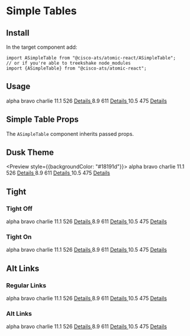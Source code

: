 

<Meta title="Components/Simple Tables" component={ASimpleTable} />

# Simple Tables

## Install

In the target component add:

```
import ASimpleTable from "@cisco-ats/atomic-react/ASimpleTable";
// or if you're able to treekshake node_modules
import {ASimpleTable} from "@cisco-ats/atomic-react";
```

## Usage

<Preview>
  <Story name="usage-1">
    <AApp>
      <ASimpleTable striped tight>
        <thead>
          <tr>
            <th className="text-capitalize">alpha</th>
            <th className="text-capitalize text-center">bravo</th>
            <th className="text-capitalize text-center">charlie</th>
          </tr>
        </thead>
        <tbody>
          <tr>
            <td>11.1</td>
            <td className="text-center">526</td>
            <td className="text-right">
              <a href="/" target="_blank">
                Details
              </a>
            </td>
          </tr>
          <tr>
            <td>8.9</td>
            <td className="text-center">611</td>
            <td className="text-right">
              <a href="/" target="_blank">
                Details
              </a>
            </td>
          </tr>
          <tr>
            <td>10.5</td>
            <td className="text-center">475</td>
            <td className="text-right">
              <a href="/" target="_blank">
                Details
              </a>
            </td>
          </tr>
        </tbody>
      </ASimpleTable>
    </AApp>
  </Story>
</Preview>

## Simple Table Props

The `ASimpleTable` component inherits passed props.

<Props of={ASimpleTable} />

## Dusk Theme

<Preview style={{backgroundColor: "#18191d"}}>
  <Story name="dusk-1">
    <AApp defaultTheme="dusk">
      <ASimpleTable striped tight>
        <thead>
          <tr>
            <th className="text-capitalize">alpha</th>
            <th className="text-capitalize text-center">bravo</th>
            <th className="text-capitalize text-center">charlie</th>
          </tr>
        </thead>
        <tbody>
          <tr>
            <td>11.1</td>
            <td className="text-center">526</td>
            <td className="text-right">
              <a href="/" target="_blank">
                Details
              </a>
            </td>
          </tr>
          <tr>
            <td>8.9</td>
            <td className="text-center">611</td>
            <td className="text-right">
              <a href="/" target="_blank">
                Details
              </a>
            </td>
          </tr>
          <tr>
            <td>10.5</td>
            <td className="text-center">475</td>
            <td className="text-right">
              <a href="/" target="_blank">
                Details
              </a>
            </td>
          </tr>
        </tbody>
      </ASimpleTable>
    </AApp>
  </Story>
</Preview>

## Tight

<Preview>
  <Story name="tight-1">
    <AApp>
      <div className="pr-4">
        <h3>Tight Off</h3>
        <ASimpleTable>
          <thead>
            <tr>
              <th className="text-capitalize">alpha</th>
              <th className="text-capitalize text-center">bravo</th>
              <th className="text-capitalize text-center">charlie</th>
            </tr>
          </thead>
          <tbody>
            <tr>
              <td>11.1</td>
              <td className="text-center">526</td>
              <td className="text-right">
                <a href="/" target="_blank">
                  Details
                </a>
              </td>
            </tr>
            <tr>
              <td>8.9</td>
              <td className="text-center">611</td>
              <td className="text-right">
                <a href="/" target="_blank">
                  Details
                </a>
              </td>
            </tr>
            <tr>
              <td>10.5</td>
              <td className="text-center">475</td>
              <td className="text-right">
                <a href="/" target="_blank">
                  Details
                </a>
              </td>
            </tr>
          </tbody>
        </ASimpleTable>
      </div>
    </AApp>
  </Story>
  <Story name="tight-2">
    <AApp>
      <h3>Tight On</h3>
      <ASimpleTable tight>
        <thead>
          <tr>
            <th className="text-capitalize">alpha</th>
            <th className="text-capitalize text-center">bravo</th>
            <th className="text-capitalize text-center">charlie</th>
          </tr>
        </thead>
        <tbody>
          <tr>
            <td>11.1</td>
            <td className="text-center">526</td>
            <td className="text-right">
              <a href="/" target="_blank">
                Details
              </a>
            </td>
          </tr>
          <tr>
            <td>8.9</td>
            <td className="text-center">611</td>
            <td className="text-right">
              <a href="/" target="_blank">
                Details
              </a>
            </td>
          </tr>
          <tr>
            <td>10.5</td>
            <td className="text-center">475</td>
            <td className="text-right">
              <a href="/" target="_blank">
                Details
              </a>
            </td>
          </tr>
        </tbody>
      </ASimpleTable>
    </AApp>
  </Story>
</Preview>

## Alt Links

<Preview>
  <Story name="alt-links-1">
    <AApp>
      <div className="pr-4">
        <h3>Regular Links</h3>
        <ASimpleTable>
          <thead>
            <tr>
              <th className="text-capitalize">alpha</th>
              <th className="text-capitalize text-center">bravo</th>
              <th className="text-capitalize text-center">charlie</th>
            </tr>
          </thead>
          <tbody>
            <tr>
              <td>11.1</td>
              <td className="text-center">526</td>
              <td className="text-right">
                <a href="/" target="_blank">
                  Details
                </a>
              </td>
            </tr>
            <tr>
              <td>8.9</td>
              <td className="text-center">611</td>
              <td className="text-right">
                <a href="/" target="_blank">
                  Details
                </a>
              </td>
            </tr>
            <tr>
              <td>10.5</td>
              <td className="text-center">475</td>
              <td className="text-right">
                <a href="/" target="_blank">
                  Details
                </a>
              </td>
            </tr>
          </tbody>
        </ASimpleTable>
      </div>
    </AApp>
  </Story>
  <Story name="alt-links-2">
    <AApp>
      <h3>Alt Links</h3>
      <ASimpleTable altLinks>
        <thead>
          <tr>
            <th className="text-capitalize">alpha</th>
            <th className="text-capitalize text-center">bravo</th>
            <th className="text-capitalize text-center">charlie</th>
          </tr>
        </thead>
        <tbody>
          <tr>
            <td>11.1</td>
            <td className="text-center">526</td>
            <td className="text-right">
              <a href="/" target="_blank">
                Details
              </a>
            </td>
          </tr>
          <tr>
            <td>8.9</td>
            <td className="text-center">611</td>
            <td className="text-right">
              <a href="/" target="_blank">
                Details
              </a>
            </td>
          </tr>
          <tr>
            <td>10.5</td>
            <td className="text-center">475</td>
            <td className="text-right">
              <a href="/" target="_blank">
                Details
              </a>
            </td>
          </tr>
        </tbody>
      </ASimpleTable>
    </AApp>
  </Story>
</Preview>
